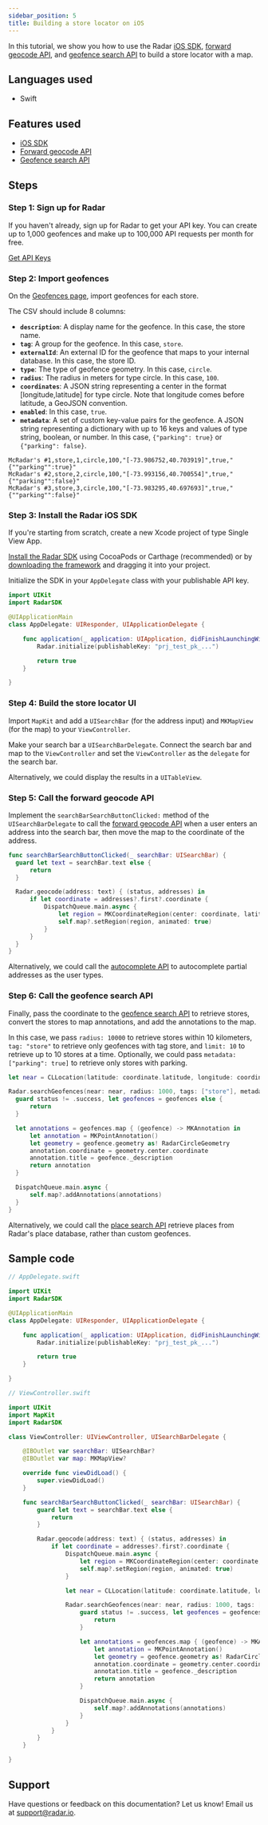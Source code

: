 ```yaml
---
sidebar_position: 5
title: Building a store locator on iOS
---
```


In this tutorial, we show you how to use the Radar [iOS SDK](/sdk), [forward geocode API](/api#forward-geocode), and [geofence search API](/api#search-geofences) to build a store locator with a map.

## Languages used

- Swift

## Features used

- [iOS SDK](/sdk/ios)
- [Forward geocode API](/api#autocomplete)
- [Geofence search API](/api#autocomplete)

## Steps

### Step 1: Sign up for Radar

If you haven't already, sign up for Radar to get your API key. You can create up to 1,000 geofences and make up to 100,000 API requests per month for free.

<a className="btn btn-large btn-primary" href="https://radar.io/signup">Get API Keys</a>

### Step 2: Import geofences

On the [Geofences page](https://radar.io/dashboard), import geofences for each store.

The CSV should include 8 columns:

- **`description`**: A display name for the geofence. In this case, the store name.
- **`tag`**: A group for the geofence. In this case, `store`.
- **`externalId`**: An external ID for the geofence that maps to your internal database. In this case, the store ID.
- **`type`**: The type of geofence geometry. In this case, `circle`.
- **`radius`**: The radius in meters for type circle. In this case, `100`.
- **`coordinates`**: A JSON string representing a center in the format [longitude,latitude] for type circle. Note that longitude comes before latitude, a GeoJSON convention.
- **`enabled`**: In this case, `true`.
- **`metadata`**: A set of custom key-value pairs for the geofence. A JSON string representing a dictionary with up to 16 keys and values of type string, boolean, or number. In this case, `{"parking": true}` or `{"parking": false}`.

```csv
McRadar's #1,store,1,circle,100,"[-73.986752,40.703919]",true,"{""parking"":true}"
McRadar's #2,store,2,circle,100,"[-73.993156,40.700554]",true,"{""parking"":false}"
McRadar's #3,store,3,circle,100,"[-73.983295,40.697693]",true,"{""parking"":false}"
```

### Step 3: Install the Radar iOS SDK

If you're starting from scratch, create a new Xcode project of type Single View App.

[Install the Radar SDK](/sdk) using CocoaPods or Carthage (recommended) or by [downloading the framework](https://github.com/radarlabs/radar-sdk-ios/releases) and dragging it into your project.

Initialize the SDK in your `AppDelegate` class with your publishable API key.

```swift
import UIKit
import RadarSDK

@UIApplicationMain
class AppDelegate: UIResponder, UIApplicationDelegate {

    func application(_ application: UIApplication, didFinishLaunchingWithOptions launchOptions: [UIApplication.LaunchOptionsKey: Any]?) -> Bool {
        Radar.initialize(publishableKey: "prj_test_pk_...")

        return true
    }

}
```

### Step 4: Build the store locator UI

Import `MapKit` and add a `UISearchBar` (for the address input) and `MKMapView` (for the map) to your `ViewController`.

Make your search bar a `UISearchBarDelegate`. Connect the search bar and map to the `ViewController` and set the `ViewController` as the `delegate` for the search bar.

Alternatively, we could display the results in a `UITableView`.

### Step 5: Call the forward geocode API

Implement the `searchBarSearchButtonClicked:` method of the `UISearchBarDelegate` to call the [forward geocode API](/api#forward-geocode) when a user enters an address into the search bar, then move the map to the coordinate of the address.

```swift
func searchBarSearchButtonClicked(_ searchBar: UISearchBar) {
  guard let text = searchBar.text else {
      return
  }

  Radar.geocode(address: text) { (status, addresses) in
      if let coordinate = addresses?.first?.coordinate {
          DispatchQueue.main.async {
              let region = MKCoordinateRegion(center: coordinate, latitudinalMeters: 10000, longitudinalMeters: 10000)
              self.map?.setRegion(region, animated: true)
          }
      }
  }
}
```

Alternatively, we could call the [autocomplete API](/api#autocomplete) to autocomplete partial addresses as the user types.

### Step 6: Call the geofence search API

Finally, pass the coordinate to the [geofence search API](/api#search-geofences) to retrieve stores, convert the stores to map annotations, and add the annotations to the map.

In this case, we pass `radius: 10000` to retrieve stores within 10 kilometers, `tag: "store"` to retrieve only geofences with tag store, and `limit: 10` to retrieve up to 10 stores at a time. Optionally, we could pass `metadata: ["parking": true]` to retrieve only stores with parking.

```swift
let near = CLLocation(latitude: coordinate.latitude, longitude: coordinate.longitude)

Radar.searchGeofences(near: near, radius: 1000, tags: ["store"], metadata: nil, limit: 10) { (status, location, geofences) in
  guard status != .success, let geofences = geofences else {
      return
  }

  let annotations = geofences.map { (geofence) -> MKAnnotation in
      let annotation = MKPointAnnotation()
      let geometry = geofence.geometry as! RadarCircleGeometry
      annotation.coordinate = geometry.center.coordinate
      annotation.title = geofence._description
      return annotation
  }

  DispatchQueue.main.async {
      self.map?.addAnnotations(annotations)
  }
}
```

Alternatively, we could call the [place search API](/api#search-places) retrieve places from Radar's place database, rather than custom geofences.

## Sample code

```swift
// AppDelegate.swift

import UIKit
import RadarSDK

@UIApplicationMain
class AppDelegate: UIResponder, UIApplicationDelegate {

    func application(_ application: UIApplication, didFinishLaunchingWithOptions launchOptions: [UIApplication.LaunchOptionsKey: Any]?) -> Bool {
        Radar.initialize(publishableKey: "prj_test_pk_...")

        return true
    }

}

// ViewController.swift

import UIKit
import MapKit
import RadarSDK

class ViewController: UIViewController, UISearchBarDelegate {

    @IBOutlet var searchBar: UISearchBar?
    @IBOutlet var map: MKMapView?

    override func viewDidLoad() {
        super.viewDidLoad()
    }

    func searchBarSearchButtonClicked(_ searchBar: UISearchBar) {
        guard let text = searchBar.text else {
            return
        }

        Radar.geocode(address: text) { (status, addresses) in
            if let coordinate = addresses?.first?.coordinate {
                DispatchQueue.main.async {
                    let region = MKCoordinateRegion(center: coordinate, latitudinalMeters: 1000, longitudinalMeters: 1000)
                    self.map?.setRegion(region, animated: true)
                }

                let near = CLLocation(latitude: coordinate.latitude, longitude: coordinate.longitude)

                Radar.searchGeofences(near: near, radius: 1000, tags: ["store"], metadata: nil, limit: 10) { (status, location, geofences) in
                    guard status != .success, let geofences = geofences else {
                        return
                    }

                    let annotations = geofences.map { (geofence) -> MKAnnotation in
                        let annotation = MKPointAnnotation()
                        let geometry = geofence.geometry as! RadarCircleGeometry
                        annotation.coordinate = geometry.center.coordinate
                        annotation.title = geofence._description
                        return annotation
                    }

                    DispatchQueue.main.async {
                        self.map?.addAnnotations(annotations)
                    }
                }
            }
        }
    }

}
```

## Support

Have questions or feedback on this documentation? Let us know! Email us at [support@radar.io](mailto:support@radar.io).
